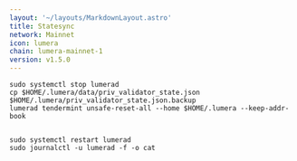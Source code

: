 ```yaml
---
layout: '~/layouts/MarkdownLayout.astro'
title: Statesync
network: Mainnet
icon: lumera
chain: lumera-mainnet-1
version: v1.5.0
---
```


```
sudo systemctl stop lumerad
cp $HOME/.lumera/data/priv_validator_state.json $HOME/.lumera/priv_validator_state.json.backup
lumerad tendermint unsafe-reset-all --home $HOME/.lumera --keep-addr-book
```
```

```
```
sudo systemctl restart lumerad
sudo journalctl -u lumerad -f -o cat
```
